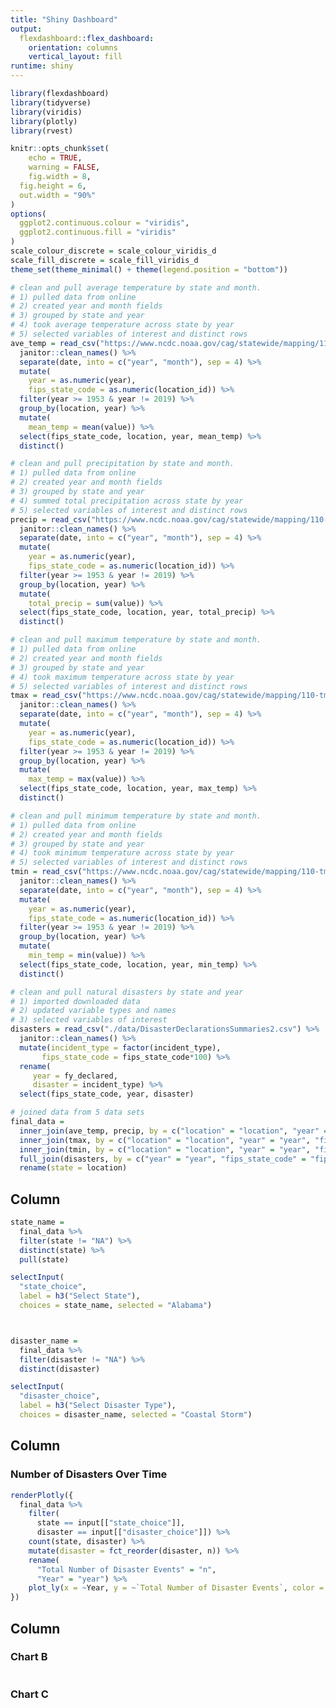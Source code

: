 ```yaml
---
title: "Shiny Dashboard"
output: 
  flexdashboard::flex_dashboard:
    orientation: columns
    vertical_layout: fill
runtime: shiny
---
```


```r
library(flexdashboard)
library(tidyverse)
library(viridis)
library(plotly)
library(rvest)

knitr::opts_chunk$set(
	echo = TRUE,
	warning = FALSE,
	fig.width = 8, 
  fig.height = 6,
  out.width = "90%"
)
options(
  ggplot2.continuous.colour = "viridis",
  ggplot2.continuous.fill = "viridis"
)
scale_colour_discrete = scale_colour_viridis_d
scale_fill_discrete = scale_fill_viridis_d
theme_set(theme_minimal() + theme(legend.position = "bottom"))
```


```r
# clean and pull average temperature by state and month. 
# 1) pulled data from online
# 2) created year and month fields
# 3) grouped by state and year
# 4) took average temperature across state by year
# 5) selected variables of interest and distinct rows
ave_temp = read_csv("https://www.ncdc.noaa.gov/cag/statewide/mapping/110-tavg.csv", skip = 3) %>% 
  janitor::clean_names() %>% 
  separate(date, into = c("year", "month"), sep = 4) %>%
  mutate(
    year = as.numeric(year), 
    fips_state_code = as.numeric(location_id)) %>% 
  filter(year >= 1953 & year != 2019) %>% 
  group_by(location, year) %>% 
  mutate(
    mean_temp = mean(value)) %>% 
  select(fips_state_code, location, year, mean_temp) %>% 
  distinct()

# clean and pull precipitation by state and month. 
# 1) pulled data from online
# 2) created year and month fields
# 3) grouped by state and year
# 4) summed total precipitation across state by year
# 5) selected variables of interest and distinct rows
precip = read_csv("https://www.ncdc.noaa.gov/cag/statewide/mapping/110-pcp.csv", skip = 3) %>% 
  janitor::clean_names() %>% 
  separate(date, into = c("year", "month"), sep = 4) %>%
  mutate(
    year = as.numeric(year), 
    fips_state_code = as.numeric(location_id)) %>% 
  filter(year >= 1953 & year != 2019) %>% 
  group_by(location, year) %>% 
  mutate(
    total_precip = sum(value)) %>% 
  select(fips_state_code, location, year, total_precip) %>% 
  distinct()

# clean and pull maximum temperature by state and month. 
# 1) pulled data from online
# 2) created year and month fields
# 3) grouped by state and year
# 4) took maximum temperature across state by year
# 5) selected variables of interest and distinct rows
tmax = read_csv("https://www.ncdc.noaa.gov/cag/statewide/mapping/110-tmax.csv", skip = 3) %>% 
  janitor::clean_names() %>% 
  separate(date, into = c("year", "month"), sep = 4) %>%
  mutate(
    year = as.numeric(year), 
    fips_state_code = as.numeric(location_id)) %>% 
  filter(year >= 1953 & year != 2019) %>% 
  group_by(location, year) %>% 
  mutate(
    max_temp = max(value)) %>% 
  select(fips_state_code, location, year, max_temp) %>% 
  distinct()

# clean and pull minimum temperature by state and month. 
# 1) pulled data from online
# 2) created year and month fields
# 3) grouped by state and year
# 4) took minimum temperature across state by year
# 5) selected variables of interest and distinct rows
tmin = read_csv("https://www.ncdc.noaa.gov/cag/statewide/mapping/110-tmin.csv", skip = 3)  %>% 
  janitor::clean_names() %>% 
  separate(date, into = c("year", "month"), sep = 4) %>%
  mutate(
    year = as.numeric(year), 
    fips_state_code = as.numeric(location_id)) %>% 
  filter(year >= 1953 & year != 2019) %>% 
  group_by(location, year) %>% 
  mutate(
    min_temp = min(value)) %>% 
  select(fips_state_code, location, year, min_temp) %>% 
  distinct()

# clean and pull natural disasters by state and year
# 1) imported downloaded data
# 2) updated variable types and names
# 3) selected variables of interest 
disasters = read_csv("./data/DisasterDeclarationsSummaries2.csv") %>% 
  janitor::clean_names() %>% 
  mutate(incident_type = factor(incident_type), 
       fips_state_code = fips_state_code*100) %>% 
  rename(
     year = fy_declared, 
     disaster = incident_type) %>% 
  select(fips_state_code, year, disaster)

# joined data from 5 data sets
final_data = 
  inner_join(ave_temp, precip, by = c("location" = "location", "year" = "year", "fips_state_code" = "fips_state_code")) %>% 
  inner_join(tmax, by = c("location" = "location", "year" = "year", "fips_state_code" = "fips_state_code")) %>% 
  inner_join(tmin, by = c("location" = "location", "year" = "year", "fips_state_code" = "fips_state_code")) %>% 
  full_join(disasters, by = c("year" = "year", "fips_state_code" = "fips_state_code")) %>% 
  rename(state = location)
```


Column {.sidebar}
-----------------------------------------------------------------------

```r
state_name = 
  final_data %>% 
  filter(state != "NA") %>% 
  distinct(state) %>% 
  pull(state)

selectInput(
  "state_choice", 
  label = h3("Select State"),
  choices = state_name, selected = "Alabama")



disaster_name = 
  final_data %>% 
  filter(disaster != "NA") %>% 
  distinct(disaster)

selectInput(
  "disaster_choice", 
  label = h3("Select Disaster Type"),
  choices = disaster_name, selected = "Coastal Storm")
```

Column {data-width=650}
-----------------------------------------------------------------------

### Number of Disasters Over Time

```r
renderPlotly({
  final_data %>% 
    filter(
      state == input[["state_choice"]], 
      disaster == input[["disaster_choice"]]) %>%
    count(state, disaster) %>% 
    mutate(disaster = fct_reorder(disaster, n)) %>% 
    rename(
      "Total Number of Disaster Events" = "n",
      "Year" = "year") %>% 
    plot_ly(x = ~Year, y = ~`Total Number of Disaster Events`, color = ~disaster, type = "bar")
})
```

Column {data-width=350}
-----------------------------------------------------------------------

### Chart B

```r

```

### Chart C

```r

```

